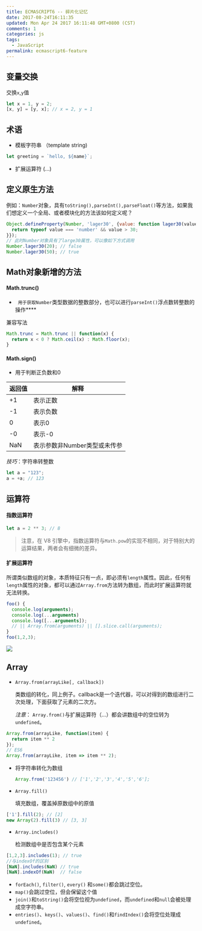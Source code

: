 ```yaml
---
title: ECMASCRIPT6 -- 碎片化记忆
date: 2017-08-24T16:11:35
updated: Mon Apr 24 2017 16:11:48 GMT+0800 (CST)
comments: 1
categories: js
tags:
  - JavaScript
permalink: ecmascript6-feature
---
```


## 变量交换

交换`x`,`y`值

```javascript
let x = 1, y = 2;
[x, y] = [y, x]; // x = 2, y = 1
```

<!--more-->
## 术语

-  模板字符串 （template string)

```javascript
let greeting = `hello, ${name}`;
```

- 扩展运算符 (...)

## 定义原生方法

例如：`Number`对象，具有`toString(),parseInt(),parseFloat()`等方法，如果我们想定义一个全局、或者模块化的方法该如何定义呢？



```Javascript
Object.defineProperty(Number, 'lager30', {value: function lager30(value) {
  return typeof value === 'number' && value > 30;
}});
// 此时Number对象具有了large30属性，可以像如下方式调用
Number.lager30(20); // false
Number.lager30(50); // true
```



## Math对象新增的方法

#### Math.trunc()

- ` 用于获取Number`类型数据的整数部分，也可以进行`parseInt()`浮点数转整数的操作****

兼容写法

```javascript
Math.trunc = Math.trunc || function(x) {
  return x < 0 ? Math.ceil(x) : Math.floor(x);
}
```

#### Math.sign()

- 用于判断正负数和0

| 返回值  | 解释                |
| ---- | ----------------- |
| +1   | 表示正数              |
| -1   | 表示负数              |
| 0    | 表示0               |
| -0   | 表示-0              |
| NaN  | 表示参数非Number类型或未传参 |

*技巧*：字符串转整数

```javascript
let a = "123";
a = +a; // 123
```

## 运算符

#### 指数运算符

```Javascript
let a = 2 ** 3; // 8
```



> 注意，在 V8 引擎中，指数运算符与`Math.pow`的实现不相同，对于特别大的运算结果，两者会有细微的差异。

#### 扩展运算符

所谓类似数组的对象，本质特征只有一点，即必须有`length`属性。因此，任何有`length`属性的对象，都可以通过`Array.from`方法转为数组，而此时扩展运算符就无法转换。

```javascript
foo() {
  console.log(arguments);
  console.log(...arguments)
  console.log([...arguments]);
  // || Array.from(arguments) || [].slice.call(arguments);
}
foo(1,2,3);
```

![](https://images-manager.oss-cn-shanghai.aliyuncs.com/static/arguments/arguments.png)

## Array

- `Array.from(arrayLike[, callback])`

  类数组的转化，同上例子。callback是一个迭代器，可以对得到的数组进行二次处理，下面获取了元素的二次方。

  *注意*： `Array.from()`与扩展运算符（...）都会讲数组中的空位转为`undefined`。

```javascript
Array.from(arrayLike, function(item) {
  return item ** 2
});
// ES6
Array.from(arrayLike, item => item ** 2);
```

- 将字符串转化为数组

  ```javascript
  Array.from('123456') // ['1','2','3','4','5','6'];
  ```

- `Array.fill()`

  填充数组，覆盖掉原数组中的原值

```javascript
['1'].fill(2); // [2]
new Array(2).fill(3) // [3, 3]
```

- `Array.includes()`

  检测数组中是否包含某个元素

```Javascript
[1,2,3].includes(1); // true
//与indexOf的区别
[NaN].includes(NaN) // true
[NaN].indexOf(NaN)  // false
```

- `forEach()`, `filter()`, `every()` 和`some()`都会跳过空位。
- `map()`会跳过空位，但会保留这个值
- `join()`和`toString()`会将空位视为`undefined`，而`undefined`和`null`会被处理成空字符串。
- `entries()`、`keys()`、`values()`、`find()`和`findIndex()`会将空位处理成`undefined`。

